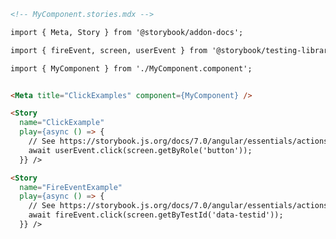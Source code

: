 ```md
<!-- MyComponent.stories.mdx -->

import { Meta, Story } from '@storybook/addon-docs';

import { fireEvent, screen, userEvent } from '@storybook/testing-library';

import { MyComponent } from './MyComponent.component';


<Meta title="ClickExamples" component={MyComponent} />

<Story
  name="ClickExample"
  play={async () => {
    // See https://storybook.js.org/docs/7.0/angular/essentials/actions#automatically-matching-args to learn how to setup logging in the Actions panel
    await userEvent.click(screen.getByRole('button'));
  }} />

<Story
  name="FireEventExample"
  play={async () => {
    // See https://storybook.js.org/docs/7.0/angular/essentials/actions#automatically-matching-args to learn how to setup logging in the Actions panel
    await fireEvent.click(screen.getByTestId('data-testid'));
  }} />
```